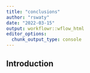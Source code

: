 ---
title: "conclusions"
author: "rswaty"
date: "2022-03-15"
output: workflowr::wflow_html
editor_options:
  chunk_output_type: console
---

## Introduction

```{r}

```

